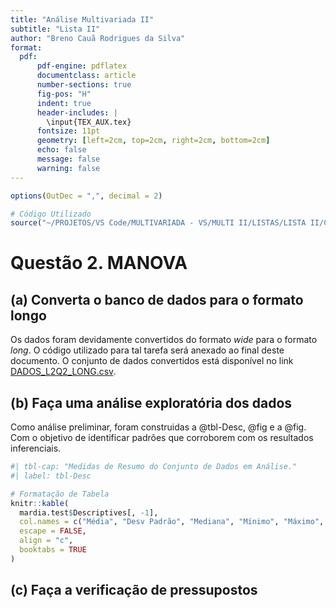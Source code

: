 ---
title: "Análise Multivariada II"
subtitle: "Lista II"
author: "Breno Cauã Rodrigues da Silva"
format:
  pdf: 
      pdf-engine: pdflatex
      documentclass: article
      number-sections: true
      fig-pos: "H"
      indent: true
      header-includes: |
        \input{TEX_AUX.tex}
      fontsize: 11pt
      geometry: [left=2cm, top=2cm, right=2cm, bottom=2cm]
      echo: false
      message: false
      warning: false
---

```{r}
options(OutDec = ",", decimal = 2)

# Código Utilizado
source("~/PROJETOS/VS Code/MULTIVARIADA - VS/MULTI II/LISTAS/LISTA II/CODES/CODE_L2_R.R")
```

```{=latex}
\input{QUESTION_ONE.tex}
```

# Questão 2. MANOVA {.unnumbered}

## (a) Converta o banco de dados para o formato longo

Os dados foram devidamente convertidos do formato *wide* para o formato *long*. O código utilizado para tal tarefa será anexado ao final deste documento. O conjunto de dados convertidos está disponível no link [DADOS_L2Q2_LONG.csv](https://github.com/csilv7/MULTIVARIATE_DATA_ANALYSIS/blob/main/MULTI%20II/LISTAS/LISTA%20II/DATASETS/DADOS_L2Q2_LONG.csv).


## (b) Faça uma análise exploratória dos dados {.unnumbered}

Como análise preliminar, foram construidas a @tbl-Desc, @fig e a @fig. Com o objetivo de identificar padrões que corroborem com os resultados inferenciais.

```{r}
#| tbl-cap: "Medidas de Resumo do Conjunto de Dados em Análise."
#| label: tbl-Desc

# Formatação de Tabela
knitr::kable(
  mardia.test$Descriptives[, -1], 
  col.names = c("Média", "Desv Padrão", "Mediana", "Mínimo", "Máximo", "1º Quartil", "3º Quartil", "Skew", "Curtose"),
  escape = FALSE,
  align = "c",
  booktabs = TRUE
)
```

## (c) Faça a verificação de pressupostos {.unnumbered}

